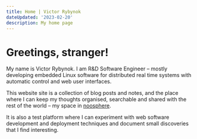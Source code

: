 ```yaml
---
title: Home | Victor Rybynok
dateUpdated: '2023-02-20'
description: My home page
---
```


# Greetings, stranger!

My name is Victor Rybynok. I am R&D Software Engineer&nbsp;– mostly developing
embedded Linux software for distributed real time systems with automatic control
and web user interfaces.

This website site is a collection of blog posts and notes, and the place where I
can keep my thoughts organised, searchable and shared with the rest of the
world&nbsp;– my space in [noosphere](https://en.wikipedia.org/wiki/Noosphere).

It is also a test platform where I can experiment with web software development
and deployment techniques and document small discoveries that I find
interesting.
